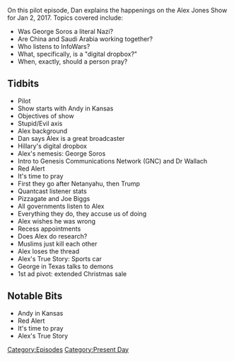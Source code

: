 {{DEFAULTSORT:
    #_EPISODE_0001:January 2, 2017
}}{{Episode
    | title         = January 2, 2017
    | caption       = Listen to this episode on [https://knowledgefight.libsyn.com/knowledge-fight-jan-2-2017 Libsyn] [https://open.spotify.com/episode/0vfuPzMrvZRdXjKMjSof2y Spotify], Read the [[Transcript/1: January 2, 2017|Unofficial Transcript]]
    | episodeNumber = 1
    | length        = 01:41:18
    | airDate       = January 7, 2017
    | coverageDate  = January 2, 2017
    | episodeType   = [[:Category:Present Day|Present Day]]
    | appearance    = [[George Soros]], [[Joel Wallach]], [[Benjamin Netanyahu]], [[Joe Biggs]]
    | nextEpisode   = [[2: December 31, 1999 (Y2K)]]
}}

{{Stub}}

On this pilot episode, Dan explains the happenings on the Alex Jones Show for Jan 2, 2017. Topics covered include:

*Was George Soros a literal Nazi?
*Are China and Saudi Arabia working together?
*Who listens to InfoWars?
*What, specifically, is a "digital dropbox?"
*When, exactly, should a person pray?

==Tidbits==

*Pilot
*Show starts with Andy in Kansas
*Objectives of show
*Stupid/Evil axis
*Alex background
*Dan says Alex is a great broadcaster
*Hillary's digital dropbox
*Alex's nemesis: George Soros
*Intro to Genesis Communications Network (GNC) and Dr Wallach
*Red Alert
*It's time to pray
*First they go after Netanyahu, then Trump
*Quantcast listener stats
*Pizzagate and Joe Biggs
*All governments listen to Alex
*Everything they do, they accuse us of doing
*Alex wishes he was wrong
*Recess appointments
*Does Alex do research?
*Muslims just kill each other
*Alex loses the thread
*Alex's True Story: Sports car
*George in Texas talks to demons
*1st ad pivot: extended Christmas sale

==Notable Bits==

*Andy in Kansas
*Red Alert
*It's time to pray
*Alex's True Story

[[Category:Episodes]]
[[Category:Present Day]]
